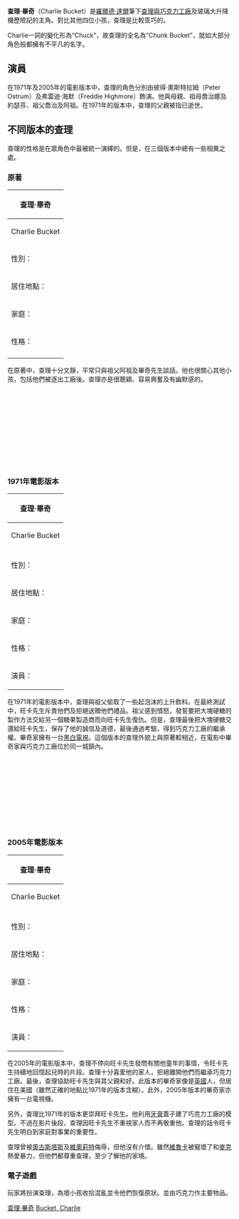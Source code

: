 '''查理·畢奇'''（Charlie Bucket）是[[羅爾德·達爾|羅爾德·達爾]]筆下[[查理與巧克力工廠|查理與巧克力工廠]]及玻璃大升降機歷險記的主角。對比其他四位小孩，查理是比較乖巧的。

Charlie一詞的變化形為“Chuck”，故查理的全名為“Chunk Bucket”，就如大部分角色般都擁有不平凡的名字。

==演員==
在1971年及2005年的電影版本中，查理的角色分別由彼得·奧斯特拉姆（Peter Ostrum）及弗雷迪·海默（Freddie Highmore）飾演。他與母親、祖母喬治娜及約瑟芬、祖父喬治及阿祖。在1971年的版本中，查理的父親被指已逝世。

==不同版本的查理==

查理的性格是在眾角色中最被統一演繹的。但是，在三個版本中總有一些相異之處。

===原著===
{| class="infobox" style="width: 19em; text-align: left; font-size: 90%" cellspacing="2"
! style="font-size: 100%; text-align: center;" colspan="2" | 查理·畢奇
|-
! style="font-size: 100%; text-align: center;" colspan="2" | Charlie Bucket
|-
! 性別：
| 男
|-
! 居住地點：
  |不明
|-
! 家庭：
  |父親：畢奇先生<br />母親：畢奇太太<br />祖父：喬治與[[祖父阿祖|祖]]<br />祖母：喬治娜與約瑟芬
|-
! 性格：
  |有禮；無私；十分敬重旺卡先生
|-
|}
在原著中，查理十分文靜，平常只與祖父阿祖及畢奇先生談話。他也很關心其他小孩，包括他們被逐出工廠後。查理亦是很聰穎、容易興奮及有幽默感的。

<br /><br /><br /><br /><br /><br /><br /><br /><br /><br />

===1971年電影版本===
{| class="infobox" style="width: 19em; text-align: left; font-size: 90%" cellspacing="2"
! style="font-size: 100%; text-align: center;" colspan="2" | 查理·畢奇
|-
! style="font-size: 100%; text-align: center;" colspan="2" | Charlie Bucket
|-
! 
|[[File:Charlie1971film.jpg|File:Charlie1971film.jpg]]<br /><small>彼得·奧斯特拉姆飾演的查理·畢奇</small>
|-
! 性別：
| 男
|-
! 居住地點：
  |不明（相信巧克力工廠相同）
|-
! 家庭：
  |與原著相同，但其父親按推測已歿
|-
! 性格：
  |與原著相同
|-
!演員：
  |彼得·奧斯特拉姆
|}
在1971年的電影版本中，查理與祖父偷取了一些起泡沫的上升飲料。在最終測試中，旺卡先生斥責他們及拒絕送贈他們禮品。祖父感到憤怒，發誓要把大塊硬糖的製作方法交給另一個糖果製造商而向旺卡先生復仇。但是，查理最後把大塊硬糖交還給旺卡先生，保存了他的誠信及道德，最後通過考驗，得到巧克力工廠的繼承權。畢奇家擁有一台[[黑白電視|黑白電視]]。這個版本的查理外貌上與原著較相近，在電影中畢奇家與巧克力工廠位於同一城鎮內。
<br /><br /><br /><br /><br /><br /><br /><br /><br /><br /><br />

===2005年電影版本===
{| class="infobox" style="width: 19em; text-align: left; font-size: 90%" cellspacing="2"
! style="font-size: 100%; text-align: center;" colspan="2" | 查理·畢奇
|-
! style="font-size: 100%; text-align: center;" colspan="2" | Charlie Bucket
|-
! 
| 
|-
! 性別：
| 男
|-
! 居住地點：
  |不明
|-
! 家庭：
  |與原著相同
|-
! 性格：
  |與原著相同，但查理在故事後段不再敬重旺卡先生
|-
!演員：
  |弗雷迪·海默
|}
在2005年的電影版本中，查理不停向旺卡先生發問有關他童年的事情，令旺卡先生持續地回憶起兒時的片段。查理十分喜愛他的家人，拒絕離開他們而繼承巧克力工廠。最後，查理協助旺卡先生與其父親和好。此版本的畢奇家像是[[英國|英國]]人，但居住在美國（雖然正確的地點比1971年的版本含糊）。此外，2005年版本的畢奇家亦擁有一台電視機。

另外，查理比1971年的版本更崇拜旺卡先生。他利用[[牙膏|牙膏]]蓋子建了巧克力工廠的模型。不過在影片後段，查理因旺卡先生不重視家人而不再敬重他。查理的話令旺卡先生明白到家庭對事業的重要性。

查理曾被[[岳少|奧古斯塔斯]]及[[維奧莉特·比爾蓋德|維奧莉特]]侮辱，但他沒有介懷。雖然[[維魯卡·索爾特|維魯卡]]被寵壞了和[[麥克·提文|麥克]]熱愛暴力，但他們都尊重查理，至少了解他的家境。

=== 電子遊戲 ===
玩家將扮演查理，為壞小孩收拾混亂並令他們恢復原狀。並由巧克力作主要物品。


{{查理與巧克力工廠}}

[[Category:文学角色|查理·畢奇]]
[[Category:Willy_Wonka_characters|Bucket, Charlie]]